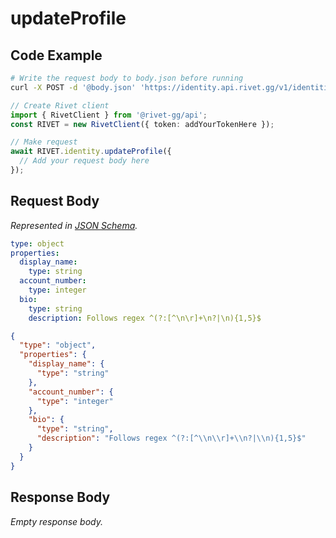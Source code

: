 
# updateProfile

## Code Example

<CodeGroup title='Request' tag='POST' label='https://identity.api.rivet.gg/v1/identities/self/profile'>

```bash {{ title: 'cURL' }}
# Write the request body to body.json before running
curl -X POST -d '@body.json' 'https://identity.api.rivet.gg/v1/identities/self/profile'
```

```ts
// Create Rivet client
import { RivetClient } from '@rivet-gg/api';
const RIVET = new RivetClient({ token: addYourTokenHere });

// Make request
await RIVET.identity.updateProfile({
  // Add your request body here
});
```

</CodeGroup>


## Request Body

_Represented in [JSON Schema](https://json-schema.org/)._

<CodeGroup title='Request'>

```yaml
type: object
properties:
  display_name:
    type: string
  account_number:
    type: integer
  bio:
    type: string
    description: Follows regex ^(?:[^\n\r]+\n?|\n){1,5}$

```

```json
{
  "type": "object",
  "properties": {
    "display_name": {
      "type": "string"
    },
    "account_number": {
      "type": "integer"
    },
    "bio": {
      "type": "string",
      "description": "Follows regex ^(?:[^\\n\\r]+\\n?|\\n){1,5}$"
    }
  }
}
```

</CodeGroup>


## Response Body

_Empty response body._
